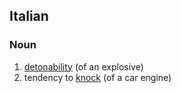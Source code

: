 ==Italian==

===Noun===
{{head|it|noun|g=f}} {{inv}}

# [[detonability]] (of an explosive)
# tendency to [[knock]] (of a car engine)

{{rfc-auto}}